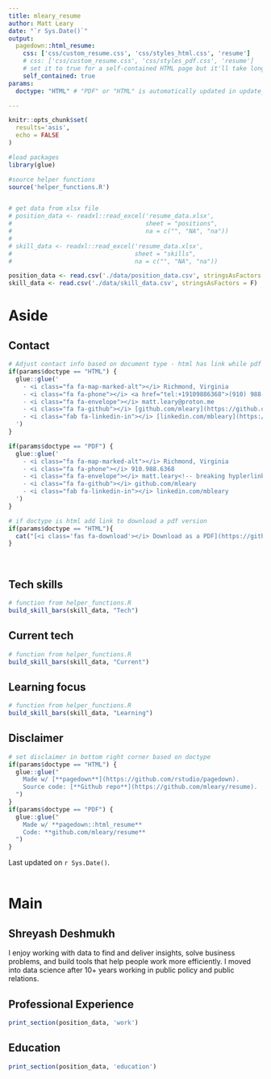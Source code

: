 ```yaml
---
title: mleary_resume
author: Matt Leary
date: "`r Sys.Date()`"
output:
  pagedown::html_resume:
    css: ['css/custom_resume.css', 'css/styles_html.css', 'resume']
    # css: ['css/custom_resume.css', 'css/styles_pdf.css', 'resume']
    # set it to true for a self-contained HTML page but it'll take longer to render
    self_contained: true
params:
  doctype: "HTML" # "PDF" or "HTML" is automatically updated in update_resume.R 

---
```


```r
knitr::opts_chunk$set(
  results='asis', 
  echo = FALSE
)

#load packages
library(glue)

#source helper functions
source('helper_functions.R')


# get data from xlsx file
# position_data <- readxl::read_excel('resume_data.xlsx',
#                                     sheet = "positions",
#                                     na = c("", "NA", "na"))
# 
# skill_data <- readxl::read_excel('resume_data.xlsx',
#                                  sheet = "skills",
#                                  na = c("", "NA", "na"))

position_data <- read.csv('./data/position_data.csv', stringsAsFactors = F)
skill_data <- read.csv('./data/skill_data.csv', stringsAsFactors = F)
```


Aside
================================================================================


Contact {#contact}
--------------------------------------------------------------------------------

```r

# Adjust contact info based on document type - html has link while pdf does not
if(params$doctype == "HTML") {
  glue::glue('
    - <i class="fa fa-map-marked-alt"></i> Richmond, Virginia
    - <i class="fa fa-phone"></i> <a href="tel:+19109886368">(910) 988-6368</a>
    - <i class="fa fa-envelope"></i> matt.leary@proton.me
    - <i class="fa fa-github"></i> [github.com/mleary](https://github.com/mleary)
    - <i class="fab fa-linkedin-in"></i> [linkedin.com/mbleary](https://www.linkedin.com/in/mbleary/)
  ')
} 

if(params$doctype == "PDF") {
  glue::glue('
    - <i class="fa fa-map-marked-alt"></i> Richmond, Virginia
    - <i class="fa fa-phone"></i> 910.988.6368
    - <i class="fa fa-envelope"></i> matt.leary<!-- breaking hyplerlink -->@proton.me
    - <i class="fa fa-github"></i> github.com/mleary
    - <i class="fab fa-linkedin-in"></i> linkedin.com/mbleary
  ')
}

```



```r
# if doctype is html add link to download a pdf version
if(params$doctype == "HTML"){
  cat("[<i class='fas fa-download'></i> Download as a PDF](https://github.com/mleary/resume/raw/main/mleary_resume.pdf)")
}

```

<br>


Tech skills {#tech}
--------------------------------------------------------------------------------

```r

# function from helper_functions.R
build_skill_bars(skill_data, "Tech")

```

Current tech {#stack}
--------------------------------------------------------------------------------

```r

# function from helper_functions.R
build_skill_bars(skill_data, "Current")

```


Learning focus {#learning}
--------------------------------------------------------------------------------

```r

# function from helper_functions.R
build_skill_bars(skill_data, "Learning")

```



Disclaimer {#disclaimer}
--------------------------------------------------------------------------------


```r

# set disclaimer in bottom right corner based on doctype
if(params$doctype == "HTML") {
  glue::glue("
    Made w/ [**pagedown**](https://github.com/rstudio/pagedown).   
    Source code: [**Github repo**](https://github.com/mleary/resume).
  ")
} 
if(params$doctype == "PDF") {
  glue::glue("
    Made w/ **pagedown::html_resume**
    Code: **github.com/mleary/resume** 
  ")
}
```


Last updated on `r Sys.Date()`.
<br>
<br>


Main
================================================================================


Shreyash Deshmukh {#title}
--------------------------------------------------------------------------------

I enjoy working with data to find and deliver insights, solve business problems, and build tools that help people work more efficiently. I moved into data science after 10+ years working in public policy and public relations.




Professional Experience {data-icon=suitcase}
--------------------------------------------------------------------------------

```r
print_section(position_data, 'work')
```


Education {data-icon=graduation-cap data-concise=true}
--------------------------------------------------------------------------------

```r
print_section(position_data, 'education')
```
